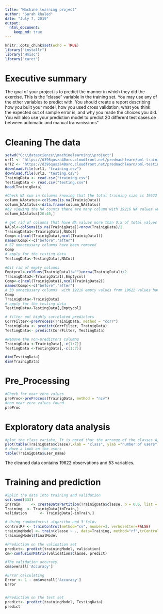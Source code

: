 ---
title: "Machine learning project"
author: "Sarah khaled"
date: "July 7, 2019"
output:
  html_document:
    keep_md: true
---

```{r setup, include=FALSE}
knitr::opts_chunk$set(echo = TRUE)
library("installr")
library("Hmisc")
library("caret")
```
# Executive summary
The goal of your project is to predict the manner in which they did the exercise. This is the "classe" variable in the training set. You may use any of the other variables to predict with. You should create a report describing how you built your model, how you used cross validation, what you think the expected out of sample error is, and why you made the choices you did. You will also use your prediction model to predict 20 different test cases.ce between automatic and manual transmissions"

# Cleaning The data
```{r}
setwd("G:\\datascience\\machinelearning\\project")
url1 <- "https://d396qusza40orc.cloudfront.net/predmachlearn/pml-training.csv"
url2 <- "https://d396qusza40orc.cloudfront.net/predmachlearn/pml-testing.csv"
download.file(url1, "training.csv")
download.file(url2, "testing.csv")
TrainigData <- read.csv("training.csv")
TestingData <- read.csv("testing.csv")
head(TrainigData)
```
```{r}
#Check NA sum in Columns knowing that the total training size is 19622
column_NAstatus<-colSums(is.na(TrainigData))
column_NAstatus<-data.frame(column_NAstatus)
#by viewing the NA counts there are many column with 19216 NA values which makes these columns not important in our prediction
column_NAstatus[20:40,]

# get rid of columns that have NA values more than 0.5 of total values
NACol<-colSums(is.na(TrainigData))<nrow(TrainigData)/2
TrainigData1<-TrainigData[,NACol]
Comp<-c(ncol(TrainigData),ncol(TrainigData1))
names(Comp)<-c("before","after")
# 67 unnecessary columns have been removed
Comp
# apply for the testing data
TestingData<-TestingData[,NACol]
        
#Git rid of empty columns
Emptycol<-colSums(TrainigData1!="")>nrow(TrainigData1)/2
TrainigData2<-TrainigData1[,Emptycol]
Comp<-c(ncol(TrainigData1),ncol(TrainigData2))
names(Comp)<-c("before","after")
# 33 unnecessary columns  with 19216 empty values from 19622 values have been removed
Comp
TrainigData<-TrainigData2
# apply for the testing data
TestingData<-TestingData[,Emptycol]

# filter out highly correlated predictors
CorrFilter<-preProcess(TrainigData, method = "corr")
TrainigData <- predict(CorrFilter, TrainigData)
TestingData<- predict(CorrFilter, TestingData)

#Remove the non-predictors columns
TrainigData <-TrainigData[,-c(1:7)]
TestingData <-TestingData[,-c(1:7)]

dim(TestingData)
dim(TrainigData)
```

# Pre_Processing
```{r}
#Check for near zero values
preProc<-preProcess(TrainigData, method = "nzv")
#non near zero values found
preProc

```

# Exploratory data analysis
```{r}
#plot the class variabe, It is noted that the arrange of the classes A,B,E,C,D
plot(table(TrainigData$classe),xlab = "class", ylab ="number of users")
# Have a look on the users
table(TrainigData$user_name) 
```

The cleaned data contains 19622 observations and 53 variables.

# Training and prediction
```{r}
#Split the data into training and validation
set.seed(333)
inTrain     <- createDataPartition(TrainigData$classe, p = 0.6, list = FALSE)
Training  <- TrainigData[inTrain,]
validation      <- TrainigData[-inTrain,]

# Using randomforest algorithm and 3 folds
controlRF <- trainControl(method="cv", number=3, verboseIter=FALSE)
trainingModel <- train(classe ~ ., data=Training, method="rf",trControl=controlRF)
trainingModel$finalModel

#Prediction on the validation set
predict<- predict(trainingModel, validation)
cm<-confusionMatrix(validation$classe, predict)

#The validation accuracy
cm$overall['Accuracy']

#Error calculating
Error <- 1 - cm$overall['Accuracy']
Error


#Prediction on the test set
predict<- predict(trainingModel, TestingData)
predict
```















